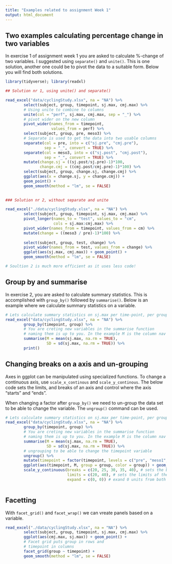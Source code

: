 ```yaml
---
title: "Examples related to assignment Week 1"
output: html_document
---
```


## Two examples calculating percentage change in two variables

In exercise 1 of assignment week 1 you are asked to calculate %-change of two variables. I suggested using `separate()` and `unite()`. This is one solution, another one could be to pivot the data to a suitable form. Below you will find both solutions.

```r

library(tidyverse); library(readxl)

## Solution nr 1, using unite() and separate()

read_excel("data/cyclingStudy.xlsx", na = "NA") %>%
        select(subject, group, timepoint, sj.max, cmj.max) %>%
        # Using unite to combine to columns
        unite(col = "perf", sj.max, cmj.max, sep = "_") %>%
        # pivot wider on the new column
        pivot_wider(names_from = timepoint, 
                    values_from = perf) %>%
        select(subject, group, pre, meso3) %>%
        # Separate is used to get the data into two usable columns
        separate(col = pre, into = c("sj.pre", "cmj.pre"),
                 sep = "_", convert = TRUE) %>%
        separate(col = meso3, into = c("sj.post", "cmj.post"),
                 sep = "_", convert = TRUE) %>%
        mutate(change.sj = ((sj.post/sj.pre)-1)*100,
               change.cmj = ((cmj.post/cmj.pre)-1)*100) %>%
        select(subject, group, change.sj, change.cmj) %>%
        ggplot(aes(x = change.sj, y = change.cmj)) +
        geom_point() +
        geom_smooth(method = "lm", se = FALSE)
        

### Solution nr 2, without separate and unite

read_excel("./data/cyclingStudy.xlsx", na = "NA") %>%
        select(subject, group, timepoint, sj.max, cmj.max) %>%
        pivot_longer(names_to = "test", values_to = "cm", 
                     cols = sj.max:cmj.max) %>%
        pivot_wider(names_from = timepoint, values_from = cm) %>%
        mutate(change = ((meso3 / pre)-1)*100) %>%
     
        select(subject, group, test, change) %>%
        pivot_wider(names_from = test, values_from = change) %>%
        ggplot(aes(sj.max, cmj.max)) + geom_point() +
        geom_smooth(method = "lm", se = FALSE)

# Soultion 2 is much more efficient as it uses less code!

```

## Group by and summarise

In exercise 2, you are asked to calculate summary statistics. This is accomplished with `group_by()` followed by `summarise()`. Below is an example where we calculate summary statistics on a variable.




```r


# Lets calculate summary statistics on sj.max per time-point, per group
read_excel("data/cyclingStudy.xlsx", na = "NA") %>%
        group_by(timepoint, group) %>%
        # You are creting new variables in the summarise function
        # naming them is up to you. In the example M is the column nav
        summarise(M = mean(sj.max, na.rm = TRUE), 
                  SD = sd(sj.max, na.rm = TRUE)) %>%
        print()

```


## Changing breaks on a axis and un-grouping
Axes in ggplot can be manipulated using specialized functions. To change a continuous axis, use `scale_x_continous` and `scale_y_continous`. The below code sets the limits, and breaks of an axis and control where the axis "starts" and "ends".

When changing a factor after `group_by()` we need to un-group the data set to be able to change the variable. The `ungroup()` command can be used.


```r


# Lets calculate summary statistics on sj.max per time-point, per group
read_excel("data/cyclingStudy.xlsx", na = "NA") %>%
        group_by(timepoint, group) %>%
        # You are creting new variables in the summarise function
        # naming them is up to you. In the example M is the column nav
        summarise(M = mean(sj.max, na.rm = TRUE), 
                  SD = sd(sj.max, na.rm = TRUE)) %>%
        # ungrouping to be able to change the timepoint variable
        ungroup() %>%
        mutate(timepoint = factor(timepoint, levels = c("pre", "meso1", "meso2", "meso3"))) %>%
        ggplot(aes(timepoint, M, group = group, color = group)) + geom_line() +
        scale_y_continuous(breaks = c(20, 25, 30, 35, 40), # sets the breaks of the axis
                           limits = c(20, 40), # sets the limits af the axis
                           expand = c(0, 0)) # exand 0 units from both limits
         

```

## Facetting

With `facet_grid()` and `facet_wrap()` we can vreate panels based on a variable.


```r

read_excel("./data/cyclingStudy.xlsx", na = "NA") %>%
        select(subject, group, timepoint, sj.max, cmj.max) %>%
        ggplot(aes(cmj.max, sj.max)) + geom_point() +
        # Facet grid puts group in rows and 
        # timepoint in columns 
        facet_grid(group ~ timepoint) +
        geom_smooth(method = "lm", se = FALSE)
        
        

```



